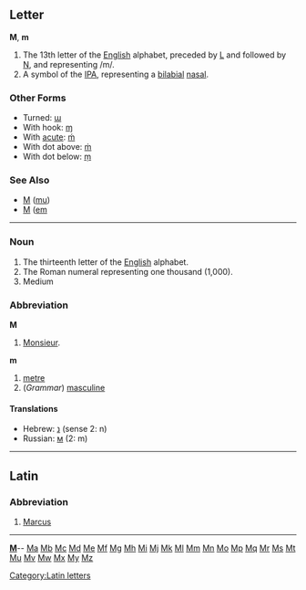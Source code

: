 ==Letter==
'''M''', '''m'''

#The 13th letter of the [[English]] alphabet, preceded by [[L]] and followed by [[N]], and representing /m/.
#A symbol of the [[IPA]], representing a [[bilabial]] [[nasal]].
===Other Forms===
*Turned: [[ɯ]]
*With hook: [[ɱ]]
*With [[acute]]: [[ḿ]]
*With dot above: [[ṁ]]
*With dot below: [[ṃ]]
===See Also===
*[[Μ]] ([[mu]])
*[[М]] ([[em]]
[[Category:Latin letters]]
----

===Noun===

# The thirteenth letter of the [[English]] alphabet.
# The Roman numeral representing one thousand (1,000).
# Medium

===Abbreviation===
'''M'''
# [[Monsieur]].

'''m'''
# [[metre]]
# (''Grammar'') [[masculine]]

====Translations====
*Hebrew: [[נ]] (sense 2: n)
*Russian: [[м]] (2: m)

----
==Latin==
===Abbreviation===
#[[Marcus]]
----
{{indexletters1}}  '''[http://wiktionary.org/w/wiki.phtml?title=Special:Allpages&from=M M] '''-- [http://wiktionary.org/w/wiki.phtml?title=Special:Allpages&from=Ma Ma] [http://wiktionary.org/w/wiki.phtml?title=Special:Allpages&from=Mb Mb] [http://wiktionary.org/w/wiki.phtml?title=Special:Allpages&from=Mc Mc] [http://wiktionary.org/w/wiki.phtml?title=Special:Allpages&from=Md Md] [http://wiktionary.org/w/wiki.phtml?title=Special:Allpages&from=Me Me] [http://wiktionary.org/w/wiki.phtml?title=Special:Allpages&from=Mf Mf] [http://wiktionary.org/w/wiki.phtml?title=Special:Allpages&from=Mg Mg] [http://wiktionary.org/w/wiki.phtml?title=Special:Allpages&from=Mh Mh] [http://wiktionary.org/w/wiki.phtml?title=Special:Allpages&from=Mi Mi] [http://wiktionary.org/w/wiki.phtml?title=Special:Allpages&from=Mj Mj] [http://wiktionary.org/w/wiki.phtml?title=Special:Allpages&from=Mk Mk] [http://wiktionary.org/w/wiki.phtml?title=Special:Allpages&from=Ml Ml] [http://wiktionary.org/w/wiki.phtml?title=Special:Allpages&from=Mm Mm] [http://wiktionary.org/w/wiki.phtml?title=Special:Allpages&from=Mn Mn] [http://wiktionary.org/w/wiki.phtml?title=Special:Allpages&from=Mo Mo] [http://wiktionary.org/w/wiki.phtml?title=Special:Allpages&from=Mp Mp] [http://wiktionary.org/w/wiki.phtml?title=Special:Allpages&from=Mq Mq] [http://wiktionary.org/w/wiki.phtml?title=Special:Allpages&from=Mr Mr] [http://wiktionary.org/w/wiki.phtml?title=Special:Allpages&from=Ms Ms] [http://wiktionary.org/w/wiki.phtml?title=Special:Allpages&from=Mt Mt] [http://wiktionary.org/w/wiki.phtml?title=Special:Allpages&from=Mu Mu] [http://wiktionary.org/w/wiki.phtml?title=Special:Allpages&from=Mv Mv] [http://wiktionary.org/w/wiki.phtml?title=Special:Allpages&from=Mw Mw] [http://wiktionary.org/w/wiki.phtml?title=Special:Allpages&from=Mx Mx] [http://wiktionary.org/w/wiki.phtml?title=Special:Allpages&from=My My] [http://wiktionary.org/w/wiki.phtml?title=Special:Allpages&from=Mz Mz]<br>
{{indexletters2}}
